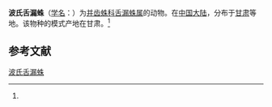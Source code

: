 {{Speciesbox
| name = 波氏舌漏蛛
| status = 
| status_system = 
| image = 
| genus = Cybaeus
| species = potanini
| authority = (Schenkel, 1963)<ref name='id14005'>{{cite web| url =http://www.bioinfo.cn/db05/BjdwSpecies.php?action=view&id=14005| title =波氏舌漏蛛| work =《中国动物物种编目数据库》| publisher =中国科学院微生物研究所| author =中国科学院动物研究所| accessdate =2009-04-28| deadurl =yes| archiveurl =https://web.archive.org/web/20131203122335/http://www.bioinfo.cn/db05/BjdwSpecies.php?action=view| archivedate =2013-12-03}}</ref>
}}

'''波氏舌漏蛛'''（[[学名|学名]]：{{lang|la|''Cybaeus potanini''}}）为[[并齿蛛科|并齿蛛科]][[舌漏蛛属|舌漏蛛属]]的动物。在[[中国大陆|中国大陆]]，分布于[[甘肃|甘肃]]等地。该物种的模式产地在甘肃。<ref name='id14005'/>

== 参考文献 ==
{{reflist}}

{{Wikispecies|Cybaeus potanini}}

[[Category:舌漏蛛属|波氏舌漏蛛]]


{{蜘蛛小作品}}